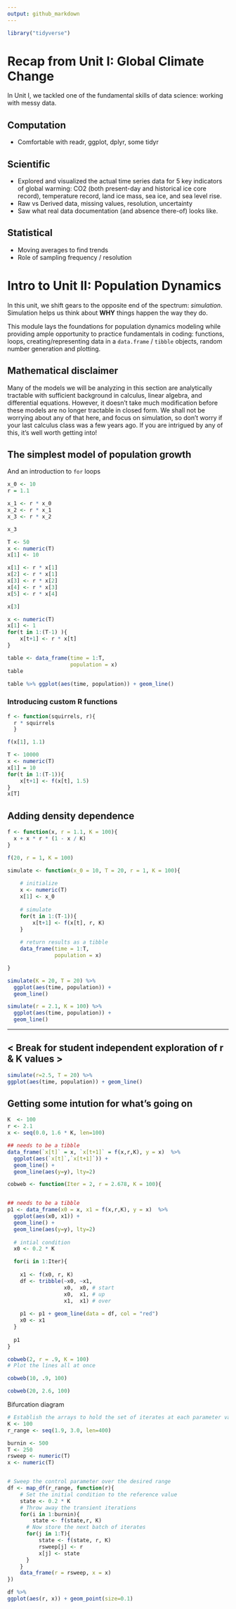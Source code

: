 ```yaml
---
output: github_markdown
---
```


```r
library("tidyverse")
```


# Recap from Unit I: Global Climate Change

In Unit I, we tackled one of the fundamental skills of data science: working with messy data.  

## Computation

- Comfortable with readr, ggplot, dplyr, some tidyr


## Scientific

- Explored and visualized the actual time series data for 5 key indicators of global warming: CO2 (both present-day and historical ice core record), temperature record, land ice mass, sea ice, and sea level rise.  
- Raw vs Derived data, missing values, resolution, uncertainty
- Saw what real data documentation (and absence there-of) looks like.  

## Statistical

- Moving averages to find trends
- Role of sampling frequency / resolution



# Intro to Unit II: Population Dynamics


In this unit, we shift gears to the opposite end of the spectrum: _simulation_.  Simulation helps us think about **WHY** things happen the way they do.   


This module lays the foundations for population dynamics modeling while providing ample opportunity to practice fundamentals in coding: functions, loops, creating/representing data in a `data.frame` / `tibble` objects, random number generation and plotting.


## Mathematical disclaimer

Many of the models we will be analyzing in this section are analytically tractable with sufficient background in calculus, linear algebra, and differential equations.  However, it doesn't take much modification before these models are no longer tractable in closed form.  We shall not be worrying about any of that here, and focus on simulation, so don't worry if your last calculus class was a few years ago. If you are intrigued by any of this, it's well worth getting into!




## The simplest model of population growth

And an introduction to `for` loops


```r
x_0 <- 10
r = 1.1

```


```r
x_1 <- r * x_0
x_2 <- r * x_1
x_3 <- r * x_2
```


```r
x_3
```


```r
T <- 50
x <- numeric(T)
x[1] <- 10

```


```r
x[1] <- r * x[1]
x[2] <- r * x[1]
x[3] <- r * x[2]
x[4] <- r * x[3]
x[5] <- r * x[4]

x[3]
```



```r
x <- numeric(T)
x[1] <- 1
for(t in 1:(T-1) ){
    x[t+1] <- r * x[t] 
}
```



```r
table <- data_frame(time = 1:T, 
                    population = x)
table
```


```r
table %>% ggplot(aes(time, population)) + geom_line()
```


### Introducing custom R functions


```r
f <- function(squirrels, r){
  r * squirrels
  }
```


```r
f(x[1], 1.1)
```



```r
T <- 10000
x <- numeric(T)
x[1] = 10
for(t in 1:(T-1)){
    x[t+1] <- f(x[t], 1.5)
}
x[T]
```




## Adding density dependence


```r
f <- function(x, r = 1.1, K = 100){
  x + x * r * (1 - x / K)
}

f(20, r = 1, K = 100)
```



```r
simulate <- function(x_0 = 10, T = 20, r = 1, K = 100){
  
    # initialize
    x <- numeric(T)
    x[1] <- x_0
    
    # simulate
    for(t in 1:(T-1)){
        x[t+1] <- f(x[t], r, K)
    }
        
    # return results as a tibble
    data_frame(time = 1:T,
               population = x)

}
```


```r
simulate(K = 20, T = 20) %>%
  ggplot(aes(time, population)) + 
  geom_line()
```





```r
simulate(r = 2.1, K = 100) %>% 
  ggplot(aes(time, population)) + 
  geom_line()
```



-----------------------

## < Break for student independent exploration  of r & K values > 





```r
simulate(r=2.5, T = 20) %>% 
ggplot(aes(time, population)) + geom_line()
```



## Getting some intution for what's going on


```r
K  <- 100
r <- 2.1
x <- seq(0.0, 1.6 * K, len=100)

## needs to be a tibble
data_frame(`x[t]` = x, `x[t+1]` = f(x,r,K), y = x)  %>%
  ggplot(aes(`x[t]`,`x[t+1]`)) + 
  geom_line() + 
  geom_line(aes(y=y), lty=2)

```




```r
cobweb <- function(Iter = 2, r = 2.678, K = 100){


## needs to be a tibble
p1 <- data_frame(x0 = x, x1 = f(x,r,K), y = x)  %>%
  ggplot(aes(x0, x1)) + 
  geom_line() + 
  geom_line(aes(y=y), lty=2)
  
  # intial condition
  x0 <- 0.2 * K

  for(i in 1:Iter){
    
    x1 <- f(x0, r, K)
    df <- tribble(~x0, ~x1,
                  x0,  x0, # start
                  x0,  x1, # up
                  x1,  x1) # over
    
    p1 <- p1 + geom_line(data = df, col = "red")
    x0 <- x1
  }
  
  p1
}

cobweb(2, r = .9, K = 100)
# Plot the lines all at once

```

```r
cobweb(10, .9, 100)
```


```r
cobweb(20, 2.6, 100)
```

Bifurcation diagram


```r
# Establish the arrays to hold the set of iterates at each parameter value
K <- 100
r_range <- seq(1.9, 3.0, len=400)

burnin <- 500
T <- 250
rsweep <- numeric(T)
x <- numeric(T)


# Sweep the control parameter over the desired range
df <- map_df(r_range, function(r){
	# Set the initial condition to the reference value
	state <- 0.2 * K
	# Throw away the transient iterations
	for(i in 1:burnin){
		state <- f(state,r, K)
	  # Now store the next batch of iterates
	  for(j in 1:T){
		  state <- f(state, r, K)
		  rsweep[j] <- r
		  x[j] <- state
	  }
	}
	data_frame(r = rsweep, x = x)
})
```

```r
df %>%
ggplot(aes(r, x)) + geom_point(size=0.1)
```




